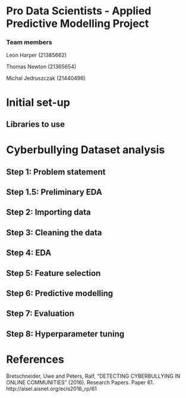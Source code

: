 # Pro Data Scientists - Applied Predictive Modelling Project

### Team members

Leon Harper (21385662)

Thomas Newton (21365654)

Michal Jedruszczak (21440496)

# Initial set-up

## Libraries to use

# Cyberbullying Dataset analysis

## Step 1: Problem statement

## Step 1.5: Preliminary EDA

## Step 2: Importing data

## Step 3: Cleaning the data

## Step 4: EDA

## Step 5: Feature selection

## Step 6: Predictive modelling

## Step 7: Evaluation

## Step 8: Hyperparameter tuning

# References
Bretschneider, Uwe and Peters, Ralf, "DETECTING CYBERBULLYING IN ONLINE COMMUNITIES" (2016). Research Papers. Paper 61. http://aisel.aisnet.org/ecis2016_rp/61